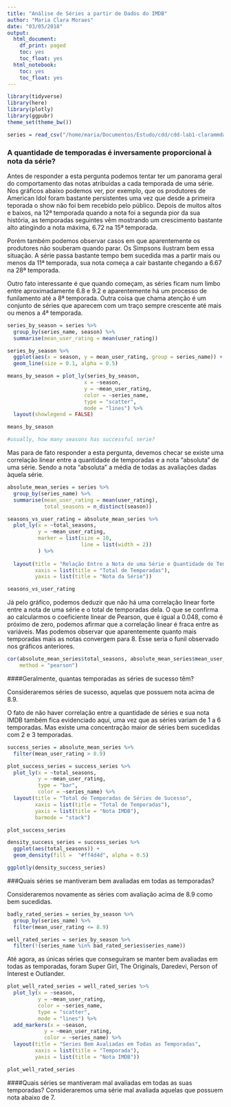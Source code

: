 ```yaml
---
title: "Análise de Séries a partir de Dados do IMDB"
author: "Maria Clara Moraes"
date: "03/05/2018"
output:
  html_document:
    df_print: paged
    toc: yes
    toc_float: yes
  html_notebook:
    toc: yes
    toc_float: yes
---
```


```r
library(tidyverse)
library(here)
library(plotly)
library(ggpubr)
theme_set(theme_bw())
```

```r
series = read_csv("/home/maria/Documentos/Estudo/cdd/cdd-lab1-clarammdantas/data/series_from_imdb.csv")
```

### A quantidade de temporadas é inversamente proporcional à nota da série?

Antes de responder a esta pergunta podemos tentar ter um panorama geral do comportamento das notas atribuídas a cada temporada de uma série. Nos gráficos abaixo podemos ver, por exemplo, que os produtores de American Idol foram bastante persistentes uma vez que desde a primeira teporada o show não foi bem recebido pelo público. Depois de muitos altos e baixos, na 12ª temporada quando a nota foi a segunda pior da sua história, as temporadas seguintes vêm mostrando um crescimento bastante alto atingindo a nota máxima, 6.72 na 15ª temporada.

Porém também podemos observar casos em que aparentemente os produtores não souberam quando parar. Os Simpsons ilustram bem essa situação. A série passa bastante tempo bem sucedida mas a partir mais ou menos da 11ª temporada, sua nota começa a cair bastante chegando a 6.67 na 28ª temporada.

Outro fato interessante é que quando começam, as séries ficam num limbo entre aproximadamente 6.8 e 9.2 e aparentemente há um processo de funilamento até a 8ª temporada. Outra coisa que chama atenção é um conjunto de séries que aparecem com um traço sempre crescente até mais ou menos a 4ª temporada.

```r
series_by_season = series %>% 
  group_by(series_name, season) %>% 
  summarise(mean_user_rating = mean(user_rating))

series_by_season %>% 
  ggplot(aes(x = season, y = mean_user_rating, group = series_name)) + 
  geom_line(size = 0.1, alpha = 0.5)
```

```r
means_by_season = plot_ly(series_by_season,
                         x = ~season,
                         y = ~mean_user_rating,
                         color = ~series_name,
                         type = "scatter",
                         mode = "lines") %>% 
  layout(showlegend = FALSE)

means_by_season

#usually, how many seasons has successful serie?
```

Mas para de fato responder a esta pergunta, devemos checar se existe uma correlação linear entre a quantidade de temporadas e a nota "absoluta" de uma série. Sendo a nota "absoluta" a média de todas as avaliações dadas àquela série.

```r
absolute_mean_series = series %>%
  group_by(series_name) %>%
  summarise(mean_user_rating = mean(user_rating),
            total_seasons = n_distinct(season))

seasons_vs_user_rating = absolute_mean_series %>%
  plot_ly(x = ~total_seasons,
          y = ~mean_user_rating,
          marker = list(size = 10,
                        line = list(width = 2))
          ) %>% 
  
  layout(title = "Relação Entre a Nota de uma Série e Quantidade de Temporadas",
         xaxis = list(title = "Total de Temporadas"),
         yaxis = list(title = "Nota da Série"))

seasons_vs_user_rating
```

Já pelo gráfico, podemos deduzir que não há uma correlação linear forte entre a nota de uma série e o total de temporadas dela. O que se confirma ao calcularmos o coeficiente linear de Pearson, que é igual a 0.048, como é próximo de zero, podemos afirmar que a correlação linear é fraca entre as variáveis. Mas podemos observar que aparentemente quanto mais temporadas mais as notas convergem para 8. Esse seria o funil observado nos gráficos anteriores.

```r
cor(absolute_mean_series$total_seasons, absolute_mean_series$mean_user_rating,
    method = "pearson")
```

####Geralmente, quantas temporadas as séries de sucesso têm?

Consideraremos séries de sucesso, aquelas que possuem nota acima de 8.9.

O fato de não haver correlação entre a quantidade de séries e sua nota IMDB também fica evidenciado aqui, uma vez que as séries variam de 1 a 6 temporadas. Mas existe uma concentração maior de séries bem sucedidas com 2 e 3 temporadas.

```r
success_series = absolute_mean_series %>% 
  filter(mean_user_rating > 8.9)

plot_success_series = success_series %>%
  plot_ly(x = ~total_seasons,
          y = ~mean_user_rating,
          type = "bar",
          color = ~series_name) %>% 
  layout(title = "Total de Temporadas de Séries de Sucesso",
         xaxis = list(title = "Total de Temporadas"),
         yaxis = list(title = "Nota IMDB"),
         barmode = "stack")

plot_success_series
```

```r
density_success_series = success_series %>%
  ggplot(aes(total_seasons)) +
  geom_density(fill =  "#ff4d4d", alpha = 0.5)

ggplotly(density_success_series)
```

###Quais séries se mantiveram bem avaliadas em todas as temporadas?

Consideraremos novamente as séries com avaliação acima de 8.9 como bem sucedidas.

```r
badly_rated_series = series_by_season %>% 
  group_by(series_name) %>% 
  filter(mean_user_rating <= 8.9)

well_rated_series = series_by_season %>% 
  filter(!(series_name %in% bad_rated_series$series_name))
```

Até agora, as únicas séries que conseguiram se manter bem avaliadas em todas as temporadas, foram Super Girl, The Originals, Daredevi, Person of Interest e Outlander.

```r
plot_well_rated_series = well_rated_series %>% 
  plot_ly(x = ~season,
          y = ~mean_user_rating,
          color = ~series_name,
          type = "scatter",
          mode = "lines") %>% 
  add_markers(x = ~season,
            y = ~mean_user_rating,
            color = ~series_name) %>% 
  layout(title = "Series Bem Avaliadas em Todas as Temporadas",
         xaxis = list(title = "Temporada"),
         yaxis = list(title = "Nota IMDB"))

plot_well_rated_series
```

####Quais séries se mantiveram mal avaliadas em todas as suas temporadas?
Consideraremos uma série mal avaliada aquelas que possuem nota abaixo de 7.

```r

```

